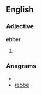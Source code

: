 ==English==

===Adjective===
'''ebber'''

# {{comparative of|[[ebb]]}}

===Anagrams===
* {{alphagram|bbeer}}
* [[rebbe#English|rebbe]]